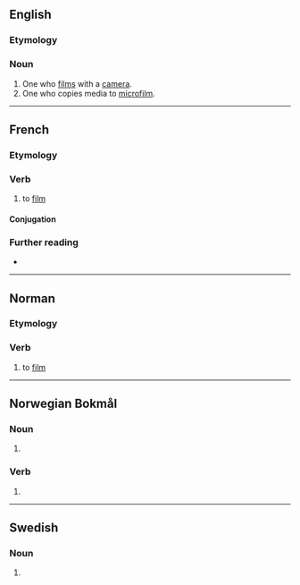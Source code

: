 ==English==

===Etymology===
{{suffix|film|er|lang=en}}

===Noun===
{{en-noun}}

# One who [[film]]s with a [[camera]].
# One who copies media to [[microfilm]].

----

==French==

===Etymology===
{{suffix|film|er|lang=fr}}

===Verb===
{{fr-verb}}

# to [[film]]

====Conjugation====
{{fr-conj-auto}}

===Further reading===
* {{R:TLFi}}

----

==Norman==

===Etymology===
{{suffix|film|er|lang=nrf}}

===Verb===
{{head|nrf|verb|gerund|filméthie}}

# {{lb|nrf|Jersey}} to [[film]]

----

==Norwegian Bokmål==

===Noun===
{{head|nb|noun form|g=m}}

# {{inflection of|film||indefinite|p|lang=nb}}

===Verb===
{{head|nb|verb form}}

# {{present tense of|filme|lang=nb}}

----

==Swedish==

===Noun===
{{head|sv|noun form}}

# {{sv-noun-form-indef-pl|film}}